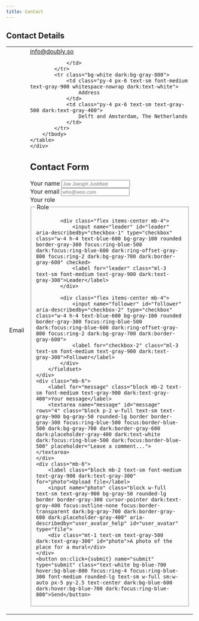 ```yaml
---
title: Contact
---
```


<script>

    let form;

    async function submit(e) {
        e.preventDefault()

        let reply = await fetch(base, { //window.location.toString(), {
            method: 'POST',
            mode: 'no-cors',
            //headers: { "Content-Type": "multipart/form-data" },
            //headers: { "Content-Type": undefined },
            body: new FormData(form),
        })
        console.log('form', reply)

        if(reply.status == 200 || reply.status == 0) {
            let msg = 'Form successfully submitted'
            createToast({ msg: msg, type: 'success', persist: true })
        } else {
            let msg = `Error submitting form: ${reply.status}`
            createToast({ msg: msg, type: 'error', persist: true })
        }
    }
</script>

<style>

    input[type="file"]::file-selector-button {
        -webkit-margin-start: -1rem;
        -webkit-margin-end: 1rem;
        background: #374151;
        border: 0;
        color: #fff;
        cursor: pointer;
        font-size: .875rem;
        font-weight: 500;
        margin-inline-end: 1rem;
        margin-inline-start: -1rem;
        padding: .625rem 1rem .625rem 2rem;
    }
    
    @variants dark {
        input[type="file"]::file-selector-button {
            background: #4b5563;
            color: #fff;
        }
    }

    section {
        @apply p-4 bg-white rounded-lg border border-gray-200 shadow-md sm:p-6 lg:p-8 dark:bg-gray-800 dark:border-gray-700 bg-gray-200
    }
    table {
        width: 100%;
    }
</style>

## Contact Details

<section>
    <div class="shadow-md border-4 border-white rounded-lg">
    <table>
        <tbody>
            <tr class="bg-white border-b dark:bg-gray-800 dark:border-gray-700">
                <td class="py-4 px-6 text-sm font-medium text-gray-900 whitespace-nowrap dark:text-white">
                    Email
                </td>
                <td class="py-4 px-6 text-sm text-gray-500 dark:text-gray-400">
                    <a href='mailto:info@doubly.so'>info@doubly.so</a>

                </td>
            </tr>
            <tr class="bg-white dark:bg-gray-800">
                <td class="py-4 px-6 text-sm font-medium text-gray-900 whitespace-nowrap dark:text-white">
                    Address
                </td>
                <td class="py-4 px-6 text-sm text-gray-500 dark:text-gray-400">
                    Delft and Amsterdam, The Netherlands
                </td>
            </tr>
        </tbody>
    </table>
    </div>
</section>

## Contact Form

<section>
<form bind:this={form} name="contact" method="POST" data-netlify="true">
    <input type="hidden" name="form-name" value="contact">
    <div class="mb-6">
        <label for="name" class="block mb-2 text-sm font-medium text-gray-900 dark:text-gray-300">Your name</label>
        <input name="name" type="name" id="name" class="bg-gray-50 border border-gray-300 text-gray-900 text-sm rounded-lg focus:ring-blue-500 focus:border-blue-500 block w-full p-2.5 dark:bg-gray-700 dark:border-gray-600 dark:placeholder-gray-400 dark:text-white dark:focus:ring-blue-500 dark:focus:border-blue-500" placeholder="Joe Joesph Justified" required>
    </div>
    <div class="mb-6">
        <label for="email" class="block mb-2 text-sm font-medium text-gray-900 dark:text-gray-300">Your email</label>
        <input name="email" type="email" id="email" class="bg-gray-50 border border-gray-300 text-gray-900 text-sm rounded-lg focus:ring-blue-500 focus:border-blue-500 block w-full p-2.5 dark:bg-gray-700 dark:border-gray-600 dark:placeholder-gray-400 dark:text-white dark:focus:ring-blue-500 dark:focus:border-blue-500" placeholder="who@woo.com" required>
    </div>
    <div class="mb-6">
        <label for="role" class="block mb-2 text-sm font-medium text-gray-900 dark:text-gray-300">Your role</label>
        <fieldset id="role">
            <legend class="sr-only">Role</legend>

            <div class="flex items-center mb-4">
                <input name="leader" id="leader" aria-describedby="checkbox-1" type="checkbox" class="w-4 h-4 text-blue-600 bg-gray-100 rounded border-gray-300 focus:ring-blue-500 dark:focus:ring-blue-600 dark:ring-offset-gray-800 focus:ring-2 dark:bg-gray-700 dark:border-gray-600" checked>
                <label for="leader" class="ml-3 text-sm font-medium text-gray-900 dark:text-gray-300">Leader</label>
            </div>

            <div class="flex items-center mb-4">
                <input name="follower" id="follower" aria-describedby="checkbox-2" type="checkbox" class="w-4 h-4 text-blue-600 bg-gray-100 rounded border-gray-300 focus:ring-blue-500 dark:focus:ring-blue-600 dark:ring-offset-gray-800 focus:ring-2 dark:bg-gray-700 dark:border-gray-600">
                <label for="checkbox-2" class="ml-3 text-sm font-medium text-gray-900 dark:text-gray-300">Follower</label>
            </div>
        </fieldset>
    </div>
    <div class="mb-6">
        <label for="message" class="block mb-2 text-sm font-medium text-gray-900 dark:text-gray-400">Your message</label>
        <textarea name="message" id="message" rows="4" class="block p-2 w-full text-sm text-gray-900 bg-gray-50 rounded-lg border border-gray-300 focus:ring-blue-500 focus:border-blue-500 dark:bg-gray-700 dark:border-gray-600 dark:placeholder-gray-400 dark:text-white dark:focus:ring-blue-500 dark:focus:border-blue-500" placeholder="Leave a comment..."></textarea>
    </div>
    <div class="mb-6">
        <label class="block mb-2 text-sm font-medium text-gray-900 dark:text-gray-300" for="photo">Upload file</label>
        <input name="photo" class="block w-full text-sm text-gray-900 bg-gray-50 rounded-lg border border-gray-300 cursor-pointer dark:text-gray-400 focus:outline-none focus:border-transparent dark:bg-gray-700 dark:border-gray-600 dark:placeholder-gray-400" aria-describedby="user_avatar_help" id="user_avatar" type="file">
        <div class="mt-1 text-sm text-gray-500 dark:text-gray-300" id="photo">A photo of the place for a mural</div>
    </div>
    <button on:click={submit} name="submit" type="submit" class="text-white bg-blue-700 hover:bg-blue-800 focus:ring-4 focus:ring-blue-300 font-medium rounded-lg text-sm w-full sm:w-auto px-5 py-2.5 text-center dark:bg-blue-600 dark:hover:bg-blue-700 dark:focus:ring-blue-800">Send</button>
</form>

